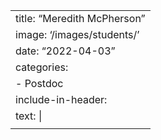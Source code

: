 ---
title: "Meredith McPherson"
image: '/images/students/'
date: "2022-04-03"
categories:
    - Postdoc
include-in-header: 
      text: |
        <meta http-equiv="refresh" content="0; url=https://www.linkedin.com/in/meredith-mcpherson-6717774b/">
---